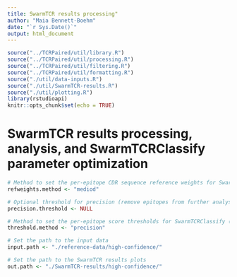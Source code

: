 ```yaml
---
title: SwarmTCR results processing"
author: "Maia Bennett-Boehm"
date: "`r Sys.Date()`"
output: html_document
---
```


```r
source("../TCRPaired/util/library.R")
source("../TCRPaired/util/processing.R")
source("../TCRPaired/util/filtering.R")
source("../TCRPaired/util/formatting.R")
source("./util/data-inputs.R")
source("./util/SwarmTCR-results.R")
source("./util/plotting.R")
library(rstudioapi)
knitr::opts_chunk$set(echo = TRUE)
```

# SwarmTCR results processing, analysis, and SwarmTCRClassify parameter optimization

```r

# Method to set the per-epitope CDR sequence reference weights for SwarmTCRClassify (mediod or best)
refweights.method <- "mediod"

# Optional threshold for precision (remove epitopes from further analysis if precision is below threshold)
precision.threshold <- NULL

# Method to set the per-epitope score thresholds for SwarmTCRClassify (precision, recall, f1, or fbeta)
threshold.method <- "precision"

# Set the path to the input data
input.path <- "./reference-data/high-confidence/"

# Set the path to the SwarmTCR results plots 
out.path <- "./SwarmTCR-results/high-confidence/"

```
